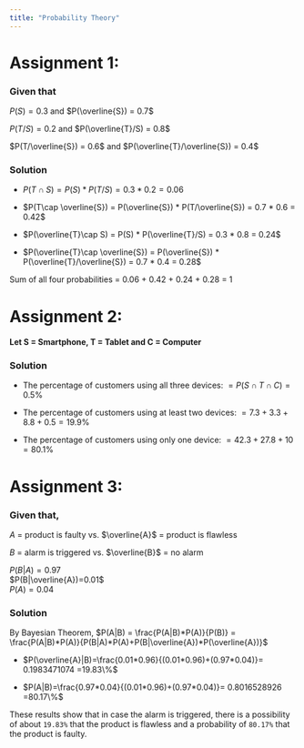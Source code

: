 ```yaml
---
title: "Probability Theory"
---
```


# Assignment 1:

### Given that 

$P(S) = 0.3$ and $P(\overline{S}) = 0.7$ 

$P(T/S) = 0.2$ and $P(\overline{T}/S) = 0.8$ 

$P(T/\overline{S}) = 0.6$ and $P(\overline{T}/\overline{S}) = 0.4$

### Solution

* $P(T\cap S) = P(S) * P(T/S) = 0.3 * 0.2 = 0.06$

* $P(T\cap \overline{S}) = P(\overline{S}) * P(T/\overline{S}) = 0.7 * 0.6 = 0.42$

* $P(\overline{T}\cap S) = P(S) * P(\overline{T}/S) = 0.3 * 0.8 = 0.24$

* $P(\overline{T}\cap \overline{S}) = P(\overline{S}) * P(\overline{T}/\overline{S}) = 0.7 * 0.4 = 0.28$

Sum of all four probabilities = 0.06 + 0.42 + 0.24 + 0.28 = 1

# Assignment 2:

#### Let S = Smartphone, T = Tablet and C = Computer 

### Solution

* The percentage of customers using all three devices:
$= P(S\cap T\cap C) = 0.5\%$  

* The percentage of customers using at least two devices:
$= 7.3 + 3.3 + 8.8 + 0.5 = 19.9\%$  

* The percentage of customers using only one device: 
$= 42.3 + 27.8 + 10 = 80.1\%$  

# Assignment 3:

### Given that,

$A$ = product is faulty vs. $\overline{A}$ = product is flawless 

$B$ = alarm is triggered vs. $\overline{B}$ = no alarm 

$P(B|A)=0.97$  
$P(B|\overline{A})=0.01$  
$P(A)=0.04$

### Solution

By Bayesian Theorem,
$P(A|B) = \frac{P(A|B)*P(A)}{P(B)} = \frac{P(A|B)*P(A)}{P(B|A)*P(A)+P(B|\overline{A})*P(\overline{A})}$

* $P(\overline{A}|B)=\frac{0.01*0.96}{(0.01*0.96)+(0.97*0.04)}= 0.1983471074 =19.83\%$  

* $P(A|B)=\frac{0.97*0.04}{(0.01*0.96)+(0.97*0.04)}= 0.8016528926 =80.17\%$  

These results show that in case the alarm is triggered, there is a possibility of about `19.83%` that the product is flawless and a probability of `80.17%` that the product is faulty.
